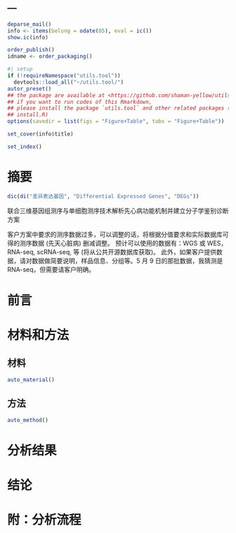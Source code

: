 ---
---

```r
deparse_mail()
info <- items(belong = odate(05), eval = ic())
show.ic(info)

order_publish()
idname <- order_packaging()
```

```r
#| setup
if (!requireNamespace("utils.tool"))
  devtools::load_all("~/utils.tool/")
autor_preset()
## the package are available at <https://github.com/shaman-yellow/utils.tool>
## if you want to run codes of this Rmarkdown,
## please install the package `utils.tool` and other related packages (run
## install.R)
options(savedir = list(figs = "Figure+Table", tabs = "Figure+Table"))
```

```r
set_cover(info$title)
```

```r
set_index()
```

# 摘要 {#abstract}

```r
dic(di("差异表达基因", "Differential Expressed Genes", "DEGs"))

```

联合三维基因组测序与单细胞测序技术解析先心病功能机制并建立分子学鉴别诊断方案

客户方案中要求的测序数据过多，可以调整的话，将根据分值要求和实际数据库可得的测序数据 (先天心脏病) 删减调整。 
预计可以使用的数据有：WGS 或 WES，RNA-seq, scRNA-seq, 等 (将从公共开源数据库获取)。
此外，如果客户提供数据，请对数据做简要说明，样品信息、分组等。5 月 9 日的那批数据，我猜测是 RNA-seq，但需要请客户明确。

# 前言 {#introduction}

# 材料和方法 {#methods}

## 材料

```r
auto_material()
```

## 方法

```r
auto_method()
```

# 分析结果 {#results}

# 结论 {#dis}

# 附：分析流程 {#workflow}


